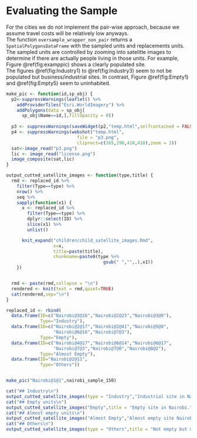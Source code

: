 # Evaluating the Sample
For the cities we do not implement the pair-wise approach, because we assume travel costs will be relatively low anyways.  
The function `oversample_wrapper_non_pair` returns a `SpatialPolygonsDataFrame` with the sampled units and replacements units. The sampled units are controlled by zooming into satelitte images to determine if there are actually people living in those units. For example, Figure \@ref(fig:examppic) shows a clearly populated site.  
The figures \@ref(fig:Industry1) to \@ref(fig:Industry3) seem to not be populated but business/industrial sites. In contrast, Figure \@ref(fig:Empty1) and \@ref(fig:Empty5) seem to uninhabited.  


```r


make_pic <- function(id,sp_obj) {
  p2<-suppressWarnings(leaflet() %>% 
    addProviderTiles("Esri.WorldImagery") %>% 
    addPolygons(data = sp_obj[
      sp_obj$Name==id,],fillOpacity = 0))
  
  p3 <- suppressWarnings(saveWidget(p2,"temp.html",selfcontained = FALSE))
  p4 <- suppressWarnings(webshot("temp.html",
                           file = "p3.png",
                           cliprect=c(165,290,410,410),zoom = 3))
  sat<-image_read("p3.png")
  lic <- image_read("license.png")
  image_composite(sat,lic)
}

output_cutted_satellite_images <- function(type,title) {
  rmd <- replaced_id %>%
    filter(Type==type) %>%
    nrow() %>%
    seq %>%
    sapply(function(x1) {
      x <- replaced_id %>%
        filter(Type==type) %>%
        dplyr::select(ID) %>%
        slice(x1) %>% 
        unlist()

      knit_expand("children/child_satellite_images.Rmd",
                  x=x,
                  title=paste(title),
                  chunkname=paste0(type %>%
                                     gsub(" ","",.),x1)) 
    })


  rmd <- paste(rmd,collapse = "\n")
  rendered <- knit(text = rmd,quiet=TRUE)
  cat(rendered,sep="\n")
}

replaced_id <- rbind(
  data.frame(ID=c("Nairobi@3@16","Nairobi@2@25","Nairobi@3@8"),
             Type="Industry"),
  data.frame(ID=c("Nairobi@2@17","Nairobi@2@41","Nairobi@5@8",
                  "Nairobi@6@16","Nairobi@7@3"),
             Type="Empty"),
  data.frame(ID=c("Nairobi@4@17","Nairobi@6@14","Nairobi@6@17",
                  "Nairobi@7@3","Nairobi@7@8","Nairobi@8@2"),
             Type="Almost Empty"),
  data.frame(ID="Nairobi@2@11",
             Type="Others"))


make_pic("Nairobi@1@1",nairobi_sample_150)

```


```r
cat("## Industry\n")
output_cutted_satellite_images(type = "Industry","Industrial site in Nairobi.")
cat("## Empty units\n")
output_cutted_satellite_images("Empty",title = "Empty site in Nairobi.")
cat("## Almost empty units\n")
output_cutted_satellite_images("Almost Empty","Almost empty site Nairobi.")
cat("## Others\n")
output_cutted_satellite_images(type = "Others",title = "Not empty but maybe resort.")

```



